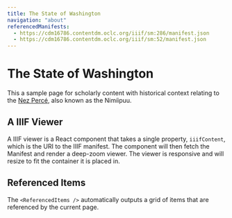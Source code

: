 ```yaml
---
title: The State of Washington
navigation: "about"
referencedManifests:
  - https://cdm16786.contentdm.oclc.org/iiif/sm:286/manifest.json
  - https://cdm16786.contentdm.oclc.org/iiif/sm:52/manifest.json
---
```

 
# The State of Washington
 
This a sample page for scholarly content with historical context relating to the [Nez Percé](https://en.wikipedia.org/wiki/Nez_Perce), also known as the Nimíipuu.
 
## A IIIF Viewer
 
A IIIF viewer is a React component that takes a single property, `iiifContent`, which is the URI to the
IIIF manifest. The component will then fetch the Manifest and render a deep-zoom viewer. The viewer is
responsive and will resize to fit the container it is placed in.
 
<Viewer iiifContent="https://cdm16786.contentdm.oclc.org/iiif/sm:286/manifest.json" />
 
## Referenced Items
 
The `<ReferencedItems />` automatically outputs a grid of items that are referenced by the current page.
 
<ReferencedItems />

